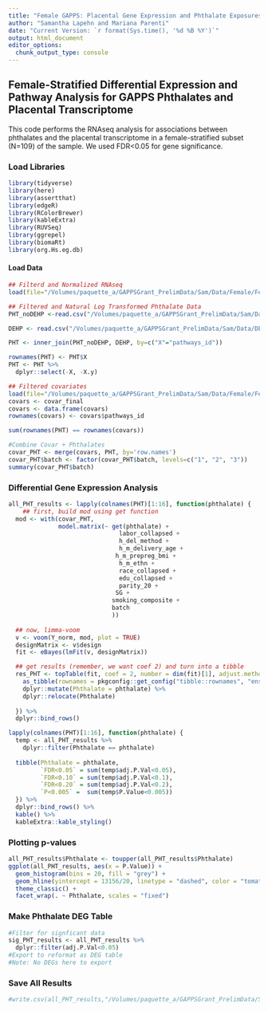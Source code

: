 ```yaml
---
title: "Female GAPPS: Placental Gene Expression and Phthalate Exposures"
author: "Samantha Lapehn and Mariana Parenti"
date: "Current Version: `r format(Sys.time(), '%d %B %Y')`"
output: html_document
editor_options: 
  chunk_output_type: console
---
```


## Female-Stratified Differential Expression and Pathway Analysis for GAPPS Phthalates and Placental Transcriptome
This code performs the RNAseq analysis for associations between phthalates and the placental transcriptome in a female-stratified subset (N=109) of the sample. We used FDR<0.05 for gene significance. 


### Load Libraries

```r
library(tidyverse)
library(here)
library(assertthat)
library(edgeR)
library(RColorBrewer)
library(kableExtra) 
library(RUVSeq) 
library(ggrepel)
library(biomaRt)
library(org.Hs.eg.db)
```

#### Load Data

```r
## Filterd and Normalized RNAseq
load(file="/Volumes/paquette_a/GAPPSGrant_PrelimData/Sam/Data/Female/Female_FilteredNormalizedRNAseq_N109_041625.RData")

## Filtered and Natural Log Transformed Phthalate Data
PHT_noDEHP <-read.csv("/Volumes/paquette_a/GAPPSGrant_PrelimData/Sam/Data/Female/Female_Phthalate_CleanedLogData_GeoMean_LN_N109_041625.csv")

DEHP <- read.csv("/Volumes/paquette_a/GAPPSGrant_PrelimData/Sam/Data/DEHP_Clean_Female_N109_050825.csv")

PHT <- inner_join(PHT_noDEHP, DEHP, by=c("X"="pathways_id"))

rownames(PHT) <- PHT$X
PHT <- PHT %>%
  dplyr::select(-X, -X.y)

## Filtered covariates
load(file="/Volumes/paquette_a/GAPPSGrant_PrelimData/Sam/Data/Female/Female_FinalCovariates_N109_041625.Rdata")
covars <- covar_final
covars <- data.frame(covars)
rownames(covars) <- covars$pathways_id

sum(rownames(PHT) == rownames(covars))

#Combine Covar + Phthalates
covar_PHT <- merge(covars, PHT, by='row.names')
covar_PHT$batch <- factor(covar_PHT$batch, levels=c("1", "2", "3"))
summary(covar_PHT$batch)
```

### Differential Gene Expression Analysis

```r
all_PHT_results <- lapply(colnames(PHT)[1:16], function(phthalate) {
    ## first, build mod using get function
  mod <- with(covar_PHT, 
              model.matrix(~ get(phthalate) + 
                               labor_collapsed +
                               h_del_method +
                               h_m_delivery_age + 
                              h_m_prepreg_bmi + 
                               h_m_ethn + 
                               race_collapsed + 
                               edu_collapsed +
                               parity_20 + 
                              SG + 
                             smoking_composite + 
                             batch
                             ))
  
  ## now, limma-voom
  v <- voom(Y_norm, mod, plot = TRUE)  
  designMatrix <- v$design
  fit <- eBayes(lmFit(v, designMatrix))

  ## get results (remember, we want coef 2) and turn into a tibble
  res_PHT <- topTable(fit, coef = 2, number = dim(fit)[1], adjust.method = "BH") %>%
    as_tibble(rownames = pkgconfig::get_config("tibble::rownames", "ensembl_id")) %>%
    dplyr::mutate(Phthalate = phthalate) %>%
    dplyr::relocate(Phthalate)
  
  }) %>%
  dplyr::bind_rows() 

lapply(colnames(PHT)[1:16], function(phthalate) {
  temp <- all_PHT_results %>%
    dplyr::filter(Phthalate == phthalate)
  
  tibble(Phthalate = phthalate, 
         `FDR<0.05` = sum(temp$adj.P.Val<0.05),
         `FDR<0.10` = sum(temp$adj.P.Val<0.1),
         `FDR<0.20` = sum(temp$adj.P.Val<0.2),
         `P<0.005` =  sum(temp$P.Value<0.005))
  }) %>%
  dplyr::bind_rows() %>%
  kable() %>%
  kableExtra::kable_styling()
```


### Plotting p-values
```r
all_PHT_results$Phthalate <- toupper(all_PHT_results$Phthalate)
ggplot(all_PHT_results, aes(x = P.Value)) +
  geom_histogram(bins = 20, fill = "grey") +
  geom_hline(yintercept = 13156/20, linetype = "dashed", color = "tomato") +
  theme_classic() +
  facet_wrap(. ~ Phthalate, scales = "fixed")
```

### Make Phthalate DEG Table
```r
#Filter for signficant data
sig_PHT_results <- all_PHT_results %>%
  dplyr::filter(adj.P.Val<0.05)
#Export to reformat as DEG table
#Note: No DEGs here to export
```


### Save All Results
```r
#write.csv(all_PHT_results,"/Volumes/paquette_a/GAPPSGrant_PrelimData/Sam/Data/Female/Female_Phthalate_AllResults_071025.csv")

```


